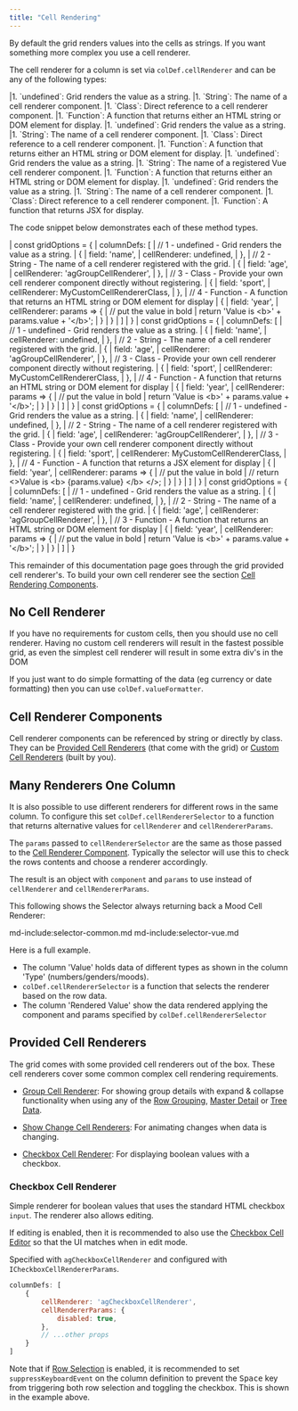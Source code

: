 ```yaml
---
title: "Cell Rendering"
---
```


By default the grid renders values into the cells as strings. If you want something more complex you use a cell renderer.

<api-documentation source='column-properties/properties.json' section='styling' names='["cellRenderer"]'></api-documentation>

The cell renderer for a column is set via `colDef.cellRenderer` and can be any of the following types:

<framework-specific-section frameworks="javascript">
|1. `undefined`: Grid renders the value as a string.
|1. `String`: The name of a cell renderer component.
|1. `Class`: Direct reference to a cell renderer component.
|1. `Function`: A function that returns either an HTML string or DOM element for display.
</framework-specific-section>

<framework-specific-section frameworks="angular">
|1. `undefined`: Grid renders the value as a string.
|1. `String`: The name of a cell renderer component.
|1. `Class`: Direct reference to a cell renderer component.
|1. `Function`: A function that returns either an HTML string or DOM element for display.
</framework-specific-section>

<framework-specific-section frameworks="vue">
|1. `undefined`: Grid renders the value as a string.
|1. `String`: The name of a registered Vue cell renderer component.
|1. `Function`: A function that returns either an HTML string or DOM element for display.
</framework-specific-section>

<framework-specific-section frameworks="react">
|1. `undefined`: Grid renders the value as a string.
|1. `String`: The name of a cell renderer component.
|1. `Class`: Direct reference to a cell renderer component.
|1. `Function`: A function that returns JSX for display.
</framework-specific-section>

The code snippet below demonstrates each of these method types.

<framework-specific-section frameworks="javascript">
<snippet spaceBetweenProperties="true">
| const gridOptions = {
|     columnDefs: [
|         // 1 - undefined - Grid renders the value as a string.
|         {
|             field: 'name',
|             cellRenderer: undefined,
|         },
|         // 2 - String - The name of a cell renderer registered with the grid.
|         {
|             field: 'age',
|             cellRenderer: 'agGroupCellRenderer',
|         },
|         // 3 - Class - Provide your own cell renderer component directly without registering.
|         {
|             field: 'sport',
|             cellRenderer: MyCustomCellRendererClass,
|         },
|         // 4 - Function - A function that returns an HTML string or DOM element for display
|         {
|             field: 'year',
|             cellRenderer: params => {
|                 // put the value in bold
|                 return 'Value is &lt;b&gt;' + params.value + '&lt;/b&gt;';
|             }
|         }
|     ]
| }
</snippet>
</framework-specific-section>

<framework-specific-section frameworks="angular">
<snippet spaceBetweenProperties="true">
| const gridOptions = {
|     columnDefs: [
|         // 1 - undefined - Grid renders the value as a string.
|         {
|             field: 'name',
|             cellRenderer: undefined,
|         },
|         // 2 - String - The name of a cell renderer registered with the grid.
|         {
|             field: 'age',
|             cellRenderer: 'agGroupCellRenderer',
|         },
|         // 3 - Class - Provide your own cell renderer component directly without registering.
|         {
|             field: 'sport',
|             cellRenderer: MyCustomCellRendererClass,
|         },
|         // 4 - Function - A function that returns an HTML string or DOM element for display
|         {
|             field: 'year',
|             cellRenderer: params => {
|                 // put the value in bold
|                 return 'Value is &lt;b&gt;' + params.value + '&lt;/b&gt;';
|             }
|         }
|     ]
| }
</snippet>
</framework-specific-section>

<framework-specific-section frameworks="react">
<snippet spaceBetweenProperties="true">
| const gridOptions = {
|     columnDefs: [
|         // 1 - undefined - Grid renders the value as a string.
|         {
|             field: 'name',
|             cellRenderer: undefined,
|         },
|         // 2 - String - The name of a cell renderer registered with the grid.
|         {
|             field: 'age',
|             cellRenderer: 'agGroupCellRenderer',
|         },
|         // 3 - Class - Provide your own cell renderer component directly without registering.
|         {
|             field: 'sport',
|             cellRenderer: MyCustomCellRendererClass,
|         },
|         // 4 - Function - A function that returns a JSX element for display
|         {
|             field: 'year',
|             cellRenderer: params => {
|                 // put the value in bold
|                 // return &lt;&gt;Value is &lt;b&gt; {params.value} &lt;/b&gt; &lt;/&gt;;
|             }
|         }
|     ]
| }
</snippet>
</framework-specific-section>

<framework-specific-section frameworks="vue">
<snippet spaceBetweenProperties="true"> 
| const gridOptions = {
|     columnDefs: [
|         // 1 - undefined - Grid renders the value as a string.
|         {
|             field: 'name',
|             cellRenderer: undefined,
|         },
|         // 2 - String - The name of a cell renderer registered with the grid.
|         {
|             field: 'age',
|             cellRenderer: 'agGroupCellRenderer',
|         },
|         // 3 - Function - A function that returns an HTML string or DOM element for display
|         {
|             field: 'year',
|             cellRenderer: params => {
|                 // put the value in bold
|                 return 'Value is &lt;b&gt;' + params.value + '&lt;/b&gt;';
|             }
|         }
|     ]
| }
</snippet>
</framework-specific-section>

This remainder of this documentation page goes through the grid provided cell renderer's. To build your own cell renderer see the section [Cell Rendering Components](/component-cell-renderer/).

## No Cell Renderer

If you have no requirements for custom cells, then you should use no cell renderer. Having no custom cell renderers will result in the fastest possible grid, as even the simplest cell renderer will result in some extra div's in the DOM

If you just want to do simple formatting of the data (eg currency or date formatting) then you can use `colDef.valueFormatter`.

<api-documentation source='column-properties/properties.json' section='columns' names='["valueFormatter"]'></api-documentation>

## Cell Renderer Components

Cell renderer components can be referenced by string or directly by class. They can be [Provided Cell Renderers](#provided-cell-renderers) (that come with the grid) or [Custom Cell Renderers](/component-cell-renderer/) (built by you).

## Many Renderers One Column

It is also possible to use different renderers for different rows in the same column. To configure this set `colDef.cellRendererSelector` to a function that returns alternative values for `cellRenderer` and `cellRendererParams`.

The `params` passed to `cellRendererSelector` are the same as those passed to the [Cell Renderer Component](/component-cell-renderer/). Typically the selector will use this to check the rows contents and choose a renderer accordingly.

The result is an object with `component` and `params` to use instead of `cellRenderer` and `cellRendererParams`.

This following shows the Selector always returning back a Mood Cell Renderer:

md-include:selector-common.md
md-include:selector-vue.md
 
Here is a full example.
- The column 'Value' holds data of different types as shown in the column 'Type' (numbers/genders/moods).
- `colDef.cellRendererSelector` is a function that selects the renderer based on the row data.
- The column 'Rendered Value' show the data rendered applying the component and params specified by `colDef.cellRendererSelector`

<GridExampleRunner title='Dynamic Rendering Component' name='dynamic-rendering-component' type='mixed' options='{ "exampleHeight": 335 }'></GridExampleRunner>

## Provided Cell Renderers

The grid comes with some provided cell renderers out of the box. These cell renderers cover some common complex cell rendering requirements.

- [Group Cell Renderer](/group-cell-renderer/): For showing group details with expand & collapse functionality when using any of the [Row Grouping](/grouping/), [Master Detail](/master-detail/) or [Tree Data](/tree-data/).

- [Show Change Cell Renderers](/change-cell-renderers/): For animating changes when data is changing.

- [Checkbox Cell Renderer](#checkbox-cell-renderer): For displaying boolean values with a checkbox.

### Checkbox Cell Renderer

Simple renderer for boolean values that uses the standard HTML checkbox `input`. The renderer also allows editing.

If editing is enabled, then it is recommended to also use the [Checkbox Cell Editor](/provided-cell-editors/#checkbox-cell-editor) so that the UI matches when in edit mode.

Specified with `agCheckboxCellRenderer` and configured with `ICheckboxCellRendererParams`.

<interface-documentation interfaceName='ICheckboxCellRendererParams' names='["disabled"]'></interface-documentation>

```js
columnDefs: [
    {
        cellRenderer: 'agCheckboxCellRenderer',
        cellRendererParams: {
            disabled: true,
        },
        // ...other props
    }
]
```

<GridExampleRunner title='Checkbox Cell Renderer' name='checkbox-cell-renderer' type='generated'></GridExampleRunner>


Note that if [Row Selection](/row-selection/) is enabled, it is recommended to set `suppressKeyboardEvent` on the column definition to prevent the <kbd>Space</kbd> key from triggering both row selection and toggling the checkbox. This is shown in the example above.

